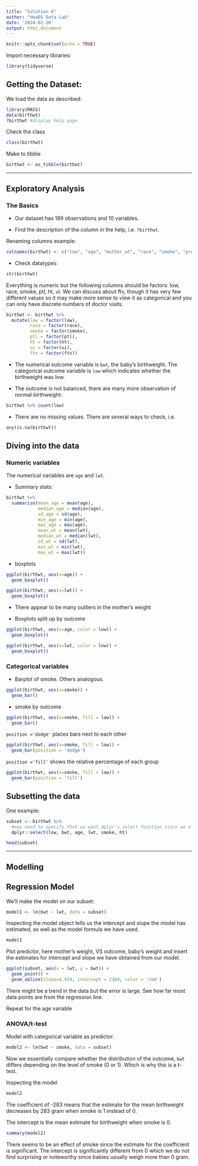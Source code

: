 ```yaml
---
title: "Solution 6"
author: "HeaDS Data Lab"
date: '2024-02-26'
output: html_document
---
```


```r
knitr::opts_chunk$set(echo = TRUE)
```

Import necessary libraries:

```r
library(tidyverse)
```


## Getting the Dataset:

We load the data as described:

```r
library(MASS)
data(birthwt)
?birthwt #display help page
```

Check the class

```r
class(birthwt)
```


Make to tibble

```r
birthwt <- as_tibble(birthwt)
```


---

## Exploratory Analysis

### The Basics

- Our dataset has 189 observations and 10 variables. 

- Find the description of the column in the help, i.e. `?birthwt`. 

Renaming columns example:

```r
colnames(birthwt) <- c("low", "age", "mother_wt", "race", "smoke", "prev_premie", "ht", "ui", "doctor_visits", "baby_wt")
```

- Check datatypes:

```r
str(birthwt)
```

Everything is numeric but the following columns should be factors: low, race, smoke, ptl, ht, ui. We can discuss about ftv, though it has very few different values so it may make more sense to view it as categorical and you can only have discrete numbers of doctor visits. 

```r
birthwt <- birthwt %>%
  mutate(low = factor(low),
         race = factor(race),
         smoke = factor(smoke),
         ptl = factor(ptl),
         ht = factor(ht),
         ui = factor(ui),
         ftv = factor(ftv))
```


- The numerical outcome variable is `bwt`, the baby's birthweight. The categorical outcome variable is `low` which indicates whether the birthweight was low. 

- The outcome is not balanced, there are many more observation of normal birthweight:

```r
birthwt %>% count(low)
```

- There are no missing values. There are several ways to check, i.e. 

```r
any(is.na(birthwt))
```

## Diving into the data

### Numeric variables

The numerical variables are `age` and `lwt`.

- Summary stats:

```r
birthwt %>%
  summarise(mean_age = mean(age), 
            median_age = median(age), 
            sd_age = sd(age), 
            min_age = min(age), 
            max_age = max(age),
            mean_wt = mean(lwt), 
            median_wt = median(lwt), 
            sd_wt = sd(lwt), 
            min_wt = min(lwt), 
            max_wt = max(lwt))
```

- boxplots

```r
ggplot(birthwt, aes(x=age)) +
  geom_boxplot()
```


```r
ggplot(birthwt, aes(x=lwt)) +
  geom_boxplot()
```

- There appear to be many outliers in the mother's weight

- Boxplots split up by outcome

```r
ggplot(birthwt, aes(x=age, color = low)) +
  geom_boxplot()
```

```r
ggplot(birthwt, aes(x=lwt, color = low)) +
  geom_boxplot()
```

### Categorical variables

- Barplot of smoke. Others analogous. 

```r
ggplot(birthwt, aes(x=smoke)) +
  geom_bar()
```

- smoke by outcome

```r
ggplot(birthwt, aes(x=smoke, fill = low)) +
  geom_bar()
```


`position ='dodge'` places bars next to each other


```r
ggplot(birthwt, aes(x=smoke, fill = low)) +
  geom_bar(position = 'dodge')
```

`position ='fill'` shows the relative percentage of each group 



```r
ggplot(birthwt, aes(x=smoke, fill = low)) +
  geom_bar(position = 'fill')
```

## Subsetting the data

One example:

```r
subset <- birthwt %>%
  #may need to specify that we want dplyr's select function since we also loaded MASS
  dplyr::select(low, bwt, age, lwt, smoke, ht)

head(subset)
```

---

## Modelling


## Regression Model

We'll make the model on our subset: 

```r
model1 <- lm(bwt ~ lwt, data = subset)
```

Inspecting the model object tells us the intercept and slope the model has estimated, as well as the model formula we have used.

```r
model1
```

Plot predictor, here mother's weight, VS outcome, baby's weight and insert the estimates for intercept and slope we have obtained from our model.

```r
ggplot(subset, aes(x = lwt, y = bwt)) +
  geom_point() +
  geom_abline(slope=4.429, intercept = 2369, color = 'red')
```

There might be a trend in the data but the error is large. See how far most data points are from the regression line. 

Repeat for the age variable

### ANOVA/t-test

Model with categorical variable as predictor. 

```r
model2 <- lm(bwt ~ smoke, data = subset)
```

Now we essentially compare whether the distribution of the outcome, `bwt` differs depending on the level of smoke (0 or 1). Which is why this is a t-test. 

Inspecting the model


```r
model2
```

The coefficient of -283 means that the estimate for the mean birthweight decreases by 283 gram when smoke is 1 instead of 0. 

The intercept is the mean estimate for birthweight when smoke is 0. 


```r
summary(model2)
```

There seems to be an effect of smoke since the estimate for the coefficient is significant. The intercept is significantly different from 0 which we do not find surprising or noteworthy since babies usually weigh more than 0 gram. 




